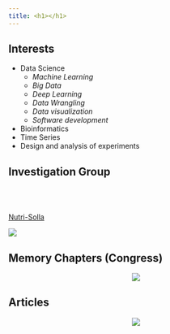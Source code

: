 ```yaml
---
title: <h1></h1>
---
```


## Interests

  - Data Science
      - *Machine Learning*
      - *Big Data*
      - *Deep Learning*
      - *Data Wrangling*
      - *Data visualization*
      - *Software development*
  - Bioinformatics  
  - Time Series
  - Design and analysis of experiments

## Investigation Group 

<div class = "row">
<div class = "col-md-5">
<br>
<br>
<br>
<textbig>[Nutri-Solla](https://scienti.minciencias.gov.co/gruplac/jsp/visualiza/visualizagr.jsp?nro=00000000013946)</textbig>  
</div>
<div class = "col-md-4">
![](images/group_inv3.gif)
</div>
</div>

## Memory Chapters (Congress)

<center>
![](images/coming.gif)
</center>

## Articles

<center>
![](images/coming.gif)
</center>